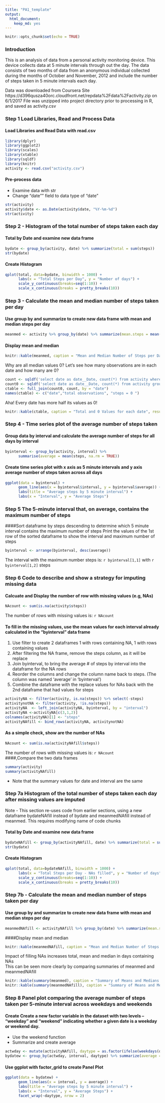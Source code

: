 ```yaml
---
title: "PA1_template"
output: 
  html_document: 
    keep_md: yes
---
```



```r
knitr::opts_chunk$set(echo = TRUE)
```

### Introduction

This is an analysis of data from a personal activity monitoring device. This device collects data at 5 minute intervals through out the day. The data consists of two months of data from an anonymous individual collected during the months of October and November, 2012 and include the number of steps taken in 5 minute intervals each day.

Data was downloaded from Coursera Site https://d396qusza40orc.cloudfront.net/repdata%2Fdata%2Factivity.zip on 6/1/2017
File was unzipped into project directory prior to processing in R, and saved as activity.csv

### Step 1 Load Libraries, Read and Process Data

#### Load Libraries and Read Data with read.csv
```r
library(dplyr)
library(ggplot2)
library(scales)
library(xtable)
library(sqldf)
library(knitr)
activity <- read.csv("activity.csv")
```
#### Pre-process data

- Examine data with str
- Change "date"" field to data type of "date"

```r
str(activity)
activity$date <- as.Date(activity$date, "%Y-%m-%d")
str(activity)
```
  
### Step 2 - Histogram of the total number of steps taken each day
  
####   Total by Date and examine new data frame  

```r
bydate <- group_by(activity, date) %>% summarize(total = sum(steps))
str(bydate)
```
  
#### Create Histogram  
```r
qplot(total, data=bydate, binwidth = 1000) +
      labs(x = "Total Steps per Day", y = "Number of days") +
      scale_y_continuous(breaks=seq(1:10)) +
      scale_x_continuous(breaks = pretty_breaks(10))
```
  
### Step 3 - Calculate the mean and median number of steps taken per day
  
#### Use group by and summarize to create new data frame with mean and median steps per day
```r
meanmed <- activity %>% group_by(date) %>% summarize(mean.steps = mean(steps ), median.steps = median(steps, na.rm = TRUE)) 
```
  
#### Display mean and median  
```r
knitr::kable(meanmed, caption = "Mean and Median Number of Steps per Day", result="asis")
```
  
Why are all median values 0?  Let's see how many observations are in each date and how many are 0?
```r
count <- sqldf('select date as date__Date, count(*) from activity where steps = 0 group by date', method = "name__class")
count0 <- sqldf('select date as date__Date, count(*) from activity group by date', method = "name__class")
ctable <- full_join(count0, count, by = "date")
names(ctable) <- c("date","total observations", "steps = 0 ")
```
  
Aha! Every date has more half its values as 0!
```r
knitr::kable(ctable, caption = "Total and 0 Values for each date", result="asis")
```

### Step 4 - Time series plot of the average number of steps taken

#### Group data by interval and calculate the average number of steps for all days by interval

```r
byinterval <- group_by(activity, interval) %>%
      summarise(average = mean(steps, na.rm = TRUE))
```

#### Create time series plot with x axis as 5 minute intervals and y axis average number of steps taken across all days

```r
ggplot(data = byinterval) + 
      geom_line(aes(x = byinterval$interval, y = byinterval$average)) +
      labs(title = "Average steps by 5 minute interval") + 
      labs(x = "Interval", y = "Average Steps") 
```

### Step 5 The 5-minute interval that, on average, contains the maximum number of steps
####Sort dataframe by steps descending to determine which 5 minute interval contains the maximum number of steps
Print the values of the 1st row of the sorted dataframe to show the interval and maximum number of steps

```r
byinterval <- arrange(byinterval, desc(average))
```

The interval with the maximum number steps is: `r byinterval[1,1]` with `r byinterval[1,2]` steps  

### Step 6 Code to describe and show a strategy for imputing missing data

#### Calcuate and Display the number of row with missing values (e.g, NAs)
```r
NAcount <- sum(is.na(activity$steps))
```
The number of rows with missing values is: `r NAcount`  

#### To fill in the missing values, use the mean values for each interval already calculated in the "byinterval" data frame

1. Use filter to create 2 dataframes 1 with rows containing NA, 1 with rows containing values
2. After filtering the NA frame, remove the steps column, as it will be replace
3. Join byinterval, to bring the average # of steps by interval into the dataframe for the NA rows
4. Reorder the columns and change the column name back to steps.  (The column was named 'average' in 'byinterval')
5. Combine the dataframe with the replace values for NAs back with the 2nd dataframe that had values for steps

```r
activityNA <- filter(activity, is.na(steps)) %>% select(-steps) 
activitynotNA <- filter(activity, !is.na(steps))
activityNA  <- left_join(activityNA, byinterval, by = "interval")
activityNA <-activityNA[c(3,1,2)]
colnames(activityNA)[1] <- "steps"
activityNAfill <- bind_rows(activityNA, activitynotNA)
```
#### As a simple check, show are the number of NAs
```r
NAcount <- sum(is.na(activityNAfill$steps))
```
The number of rows with missing values is: `r NAcount`  
####,Compare the two data frames
```r
summary(activity)
summary(activityNAfill)
```
- Note that the summary values for date and interval are the same

### Step 7a Histogram of the total number of steps taken each day after missing values are imputed
Note - This section re-uses code from earlier sections, using a new dataframe bydateNAfill instead of bydate and meanmedNAfill instead of meanmed.  This requires modifying name of code chunks

#### Total by Date and examine new data frame  

```r
bydateNAfill <- group_by(activityNAfill, date) %>% summarize(total = sum(steps))
str(bydate)
```
  
#### Create Histogram  
```r
qplot(total, data=bydateNAfill, binwidth = 1000) +
      labs(x = "Total Steps per Day - NAs filled", y = "Number of days") +
      scale_y_continuous(breaks=seq(1:10)) +
      scale_x_continuous(breaks = pretty_breaks(10))
```
  
### Step 7b - Calculate the mean and median number of steps taken per day
  
#### Use group by and summarize to create new data frame with mean and median steps per day

```r
meanmedNAfill <- activityNAfill %>% group_by(date) %>% summarize(mean.steps = mean(steps ), median.steps = median(steps)) 
```
  
####Display mean and median  
```r
knitr::kable(meanmedNAfill, caption = "Mean and Median Number of Steps per Day - NA's filled")
```

Impact of filling NAs increases total, mean and median in days containing NAs  
This can  be seen more clearly by comparing summaries of meanmed and meanmedNAfill

```r
knitr::kable(summary(meanmed), caption = "Summary of Means and Medians without NA's filled")
knitr::kable(summary(meanmedNAfill), caption = "Summary of Means and Medians with NA's filled")
```

### Step 8 Panel plot comparing the average number of steps taken per 5-minute interval across weekdays and weekends
#### Create Create a new factor variable in the dataset with two levels – “weekday” and “weekend” indicating whether a given date is a weekday or weekend day. 

- Use the weekend function  
- Summarize and create average 

```r
actwday <- mutate(activityNAfill, daytype = as.factor(ifelse(weekdays(date, abbr = TRUE) %in% c("Sat", "Sun"), "weekend", "weekday")))
bydatew <- group_by(actwday, interval, daytype) %>% summarize(average = mean(steps)) %>% arrange(daytype)
```

#### Use ggplot with factor_grid to create Panel Plot
```r
ggplot(data = bydatew) + 
      geom_line(aes(x = interval, y = average)) +
      labs(title = "Average steps by 5 minute interval") + 
      labs(x = "Interval", y = "Average Steps") +
      facet_wrap(~daytype, nrow = 2)
```
